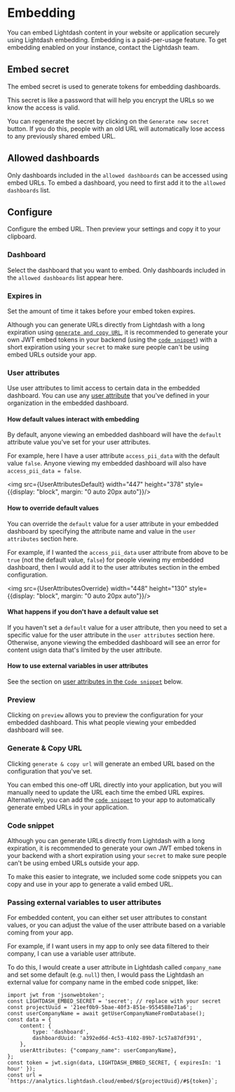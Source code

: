 
# Embedding

You can embed Lightdash content in your website or application securely using Lightdash embedding. Embedding is a paid-per-usage feature. To get embedding enabled on your instance, contact the Lightdash team. 

## Embed secret

The embed secret is used to generate tokens for embedding dashboards. 

This secret is like a password that will help you encrypt the URLs so we know the access is valid.

You can regenerate the secret by clicking on the `Generate new secret` button.  If you do this, people with an old URL will automatically lose access to any previously shared embed URL. 

## Allowed dashboards

Only dashboards included in the `allowed dashboards` can be accessed using embed URLs. To embed a dashboard, you need to first add it to the `allowed dashboards` list. 

## Configure 

Configure the embed URL. Then preview your settings and copy it to your clipboard.

### Dashboard

Select the dashboard that you want to embed. Only dashboards included in the `allowed dashboards` list appear here.

### Expires in

Set the amount of time it takes before your embed token expires. 

Although you can generate URLs directly from Lightdash with a long expiration using [`generate and copy URL`](#generate--copy-url), it is recommended to generate your own JWT embed tokens in your backend (using the [`code snippet`](#code-snippet)) with a short expiration using your `secret` to make sure people can't be using embed URLs outside your app.

### User attributes

Use user attributes to limit access to certain data in the embedded dashboard. You can use any [user attribute](/references/user-attributes.mdx) that you've defined in your organization in the embedded dashboard. 

#### How default values interact with embedding

By default, anyone viewing an embedded dashboard will have the `default` attribute value you've set for your user attributes. 

For example, here I have a user attribute `access_pii_data` with the default value `false`. Anyone viewing my embedded dashboard will also have `access_pii_data = false`.

<img src={UserAttributesDefault} width="447" height="378" style={{display: "block", margin: "0 auto 20px auto"}}/>

#### How to override default values

You can override the `default` value for a user attribute in your embedded dashboard by specifying the attribute name and value in the `user attributes` section here. 

For example, if I wanted the `access_pii_data` user attribute from above to be `true` (not the default value, `false`) for people viewing my embedded dashboard, then I would add it to the user attributes section in the embed configuration. 

<img src={UserAttributesOverride} width="448" height="130" style={{display: "block", margin: "0 auto 20px auto"}}/>

#### What happens if you don't have a default value set

If you haven't set a `default` value for a user attribute, then you need to set a specific value for the user attribute in the `user attributes` section here. Otherwise, anyone viewing the embedded dashboard will see an error for content usign data that's limited by the user attribute. 

#### How to use external variables in user attributes

See the section on [user attributes in the `Code snippet`](#passing-external-variables-to-user-attributes) below. 

### Preview

Clicking on `preview` allows you to preview the configuration for your embedded dashboard. This what people viewing your embedded dashboard will see.

### Generate & Copy URL

Clicking `generate & copy url` will generate an embed URL based on the configuration that you've set. 

You can embed this one-off URL directly into your application, but you will manually need to update the URL each time the embed URL expires. Alternatively, you can add the [`code snippet`](#code-snippet) to your app to automatically generate embed URLs in your application.  

### Code snippet

Although you can generate URLs directly from Lightdash with a long expiration, it is recommended to generate your own JWT embed tokens in your backend with a short expiration using your `secret` to make sure people can't be using embed URLs outside your app. 

To make this easier to integrate, we included some code snippets you can copy and use in your app to generate a valid embed URL.

### Passing external variables to user attributes

For embedded content, you can either set user attributes to constant values, or you can adjust the value of the user attribute based on a variable coming from your app. 

For example, if I want users in my app to only see data filtered to their company, I can use a variable user attribute. 

To do this, I would create a user attribute in Lightdash called `company_name` and set some default (e.g. `null`) then, I would pass the Lightdash an external value for company name in the embed code snippet, like:

```node
import jwt from 'jsonwebtoken';
const LIGHTDASH_EMBED_SECRET = 'secret'; // replace with your secret
const projectUuid = '21eef0b9-5bae-40f3-851e-9554588e71a6';
const userCompanyName = await getUserCompanyNameFromDatabase();
const data = {
    content: {
        type: 'dashboard',
        dashboardUuid: 'a392ed6d-4c53-4102-89b7-1c57a87df391',
    },
    userAttributes: {"company_name": userCompanyName},
};
const token = jwt.sign(data, LIGHTDASH_EMBED_SECRET, { expiresIn: '1 hour' });
const url = `https://analytics.lightdash.cloud/embed/${projectUuid}/#${token}`;
```